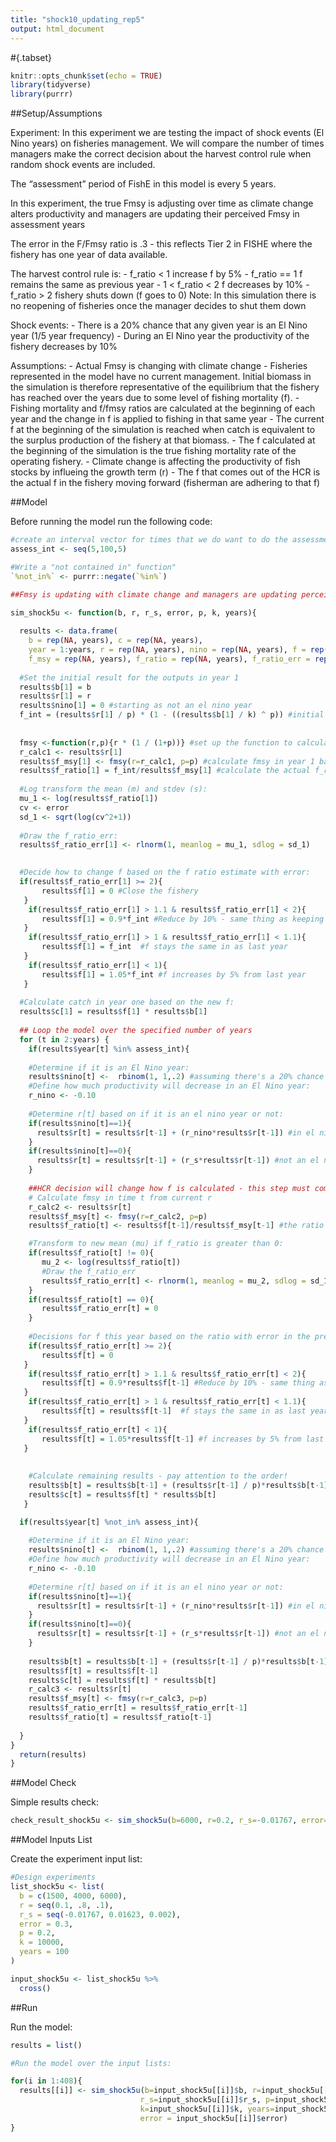```yaml
---
title: "shock10_updating_rep5"
output: html_document
---
```


#{.tabset}
```r
knitr::opts_chunk$set(echo = TRUE)
library(tidyverse)
library(purrr)
```

##Setup/Assumptions

Experiment: In this experiment we are testing the impact of shock events (El Nino years) on fisheries management. We will compare the number of times managers make the correct decision about the harvest control rule when random shock events are included. 

The "assessment" period of FishE in this model is every 5 years.

In this experiment, the true Fmsy is adjusting over time as climate change alters productivity and managers are updating their perceived Fmsy in assessment years

The error in the F/Fmsy ratio is .3 - this reflects Tier 2 in FISHE where the fishery has one year of data available.

The harvest control rule is:
  - f_ratio < 1 increase f by 5%
  - f_ratio == 1 f remains the same as previous year
  - 1 < f_ratio < 2 f decreases by 10%
  - f_ratio > 2 fishery shuts down (f goes to 0)
    Note: In this simulation there is no reopening of fisheries once the manager decides to shut them down

Shock events:
  - There is a 20% chance that any given year is an El Nino year (1/5 year frequency) 
  - During an El Nino year the productivity of the fishery decreases by 10%


Assumptions:
  - Actual Fmsy is changing with climate change
  - Fisheries represented in the model have no current management. Initial biomass in the simulation is therefore representative of the equilibrium that the fishery has reached over the years due to some level of fishing mortality (f). 
  - Fishing mortality and f/fmsy ratios are calculated at the beginning of each year and the change in f is applied to fishing in that same year
  - The current f at the beginning of the simulation is reached when catch is equivalent to the surplus production of the fishery at that biomass. 
  - The f calculated at the beginning of the simulation is the true fishing mortality rate of the operating fishery. 
  - Climate change is affecting the productivity of fish stocks by influeing the growth term (r)
  - The f that comes out of the HCR is the actual f in the fishery moving forward (fisherman are adhering to that f)  
  
##Model

Before running the model run the following code:
```r

#create an interval vector for times that we do want to do the assessment:
assess_int <- seq(5,100,5)

#Write a "not contained in" function"
`%not_in%` <- purrr::negate(`%in%`)
```


```r

##Fmsy is updating with climate change and managers are updating perceived Fmsy in assessment years

sim_shock5u <- function(b, r, r_s, error, p, k, years){
  
  results <- data.frame(
    b = rep(NA, years), c = rep(NA, years), 
    year = 1:years, r = rep(NA, years), nino = rep(NA, years), f = rep(NA, years),
    f_msy = rep(NA, years), f_ratio = rep(NA, years), f_ratio_err = rep(NA, years)) #Setup the results dataframe 
  
  #Set the initial result for the outputs in year 1
  results$b[1] = b
  results$r[1] = r
  results$nino[1] = 0 #starting as not an el nino year
  f_int = (results$r[1] / p) * (1 - ((results$b[1] / k) ^ p)) #initial f assuming catch = surplus
  
  
  fmsy <-function(r,p){r * (1 / (1+p))} #set up the function to calculate Fmsy based on growth (r) and shape parameter (p)
  r_calc1 <- results$r[1]
  results$f_msy[1] <- fmsy(r=r_calc1, p=p) #calculate fmsy in year 1 based on historical parameters
  results$f_ratio[1] = f_int/results$f_msy[1] #calculate the actual f_ratio from initial fishing pressure (this is basically f in time t-1) and fmsy
 
  #Log transform the mean (m) and stdev (s):
  mu_1 <- log(results$f_ratio[1]) 
  cv <- error
  sd_1 <- sqrt(log(cv^2+1))
  
  #Draw the f_ratio_err:
  results$f_ratio_err[1] <- rlnorm(1, meanlog = mu_1, sdlog = sd_1)

  
  #Decide how to change f based on the f ratio estimate with error:
  if(results$f_ratio_err[1] >= 2){
       results$f[1] = 0 #Close the fishery
   } 
    if(results$f_ratio_err[1] > 1.1 & results$f_ratio_err[1] < 2){
       results$f[1] = 0.9*f_int #Reduce by 10% - same thing as keeping 90% of previous fishing mortality
   }  
    if(results$f_ratio_err[1] > 1 & results$f_ratio_err[1] < 1.1){
       results$f[1] = f_int  #f stays the same in as last year
   }
    if(results$f_ratio_err[1] < 1){
       results$f[1] = 1.05*f_int #f increases by 5% from last year
   } 
  
  #Calculate catch in year one based on the new f:
  results$c[1] = results$f[1] * results$b[1] 
  
  ## Loop the model over the specified number of years
  for (t in 2:years) {
    if(results$year[t] %in% assess_int){
    
    #Determine if it is an El Nino year:
    results$nino[t] <-  rbinom(1, 1,.2) #assuming there's a 20% chance of an El Nino in any given year
    #Define how much productivity will decrease in an El Nino year:
    r_nino <- -0.10 
    
    #Determine r[t] based on if it is an el nino year or not:
    if(results$nino[t]==1){
      results$r[t] = results$r[t-1] + (r_nino*results$r[t-1]) #in el nino year decrease by the r_nino term
    }
    if(results$nino[t]==0){
      results$r[t] = results$r[t-1] + (r_s*results$r[t-1]) #not an el nino year r calculation stays the same
    }       
    
    ##HCR decision will change how f is calculated - this step must come before calculating c 
    # Calculate fmsy in time t from current r 
    r_calc2 <- results$r[t]
    results$f_msy[t] <- fmsy(r=r_calc2, p=p)
    results$f_ratio[t] <- results$f[t-1]/results$f_msy[t-1] #the ratio of f/fmsy at the beginning of the year is based on last years f and fmsy

    #Transform to new mean (mu) if f_ratio is greater than 0:
    if(results$f_ratio[t] != 0){
       mu_2 <- log(results$f_ratio[t])
       #Draw the f_ratio_err
       results$f_ratio_err[t] <- rlnorm(1, meanlog = mu_2, sdlog = sd_1)
    }
    if(results$f_ratio[t] == 0){
       results$f_ratio_err[t] = 0
    }
    
    #Decisions for f this year based on the ratio with error in the previous year 
    if(results$f_ratio_err[t] >= 2){
       results$f[t] = 0 
   } 
    if(results$f_ratio_err[t] > 1.1 & results$f_ratio_err[t] < 2){
       results$f[t] = 0.9*results$f[t-1] #Reduce by 10% - same thing as keeping 90% of previous fishing mortality
   }  
    if(results$f_ratio_err[t] > 1 & results$f_ratio_err[t] < 1.1){
       results$f[t] = results$f[t-1]  #f stays the same in as last year
   }
    if(results$f_ratio_err[t] < 1){
       results$f[t] = 1.05*results$f[t-1] #f increases by 5% from last year
   } 
    
    
    #Calculate remaining results - pay attention to the order!
    results$b[t] = results$b[t-1] + (results$r[t-1] / p)*results$b[t-1]*(1 - ((results$b[t-1]/k) ^ p))-results$c[t-1]
    results$c[t] = results$f[t] * results$b[t]
   } 

  if(results$year[t] %not_in% assess_int){
    
    #Determine if it is an El Nino year:
    results$nino[t] <-  rbinom(1, 1,.2) #assuming there's a 20% chance of an El Nino in any given year
    #Define how much productivity will decrease in an El Nino year:
    r_nino <- -0.10 
    
    #Determine r[t] based on if it is an el nino year or not:
    if(results$nino[t]==1){
      results$r[t] = results$r[t-1] + (r_nino*results$r[t-1]) #in el nino year decrease by the r_nino term
    }
    if(results$nino[t]==0){
      results$r[t] = results$r[t-1] + (r_s*results$r[t-1]) #not an el nino year r calculation stays the same
    }   
    
    results$b[t] = results$b[t-1] + (results$r[t-1] / p)*results$b[t-1]*(1 - ((results$b[t-1]/k) ^ p))-results$c[t-1]
    results$f[t] = results$f[t-1]
    results$c[t] = results$f[t] * results$b[t]
    r_calc3 <- results$r[t]
    results$f_msy[t] <- fmsy(r=r_calc3, p=p)
    results$f_ratio_err[t] = results$f_ratio_err[t-1]
    results$f_ratio[t] = results$f_ratio[t-1]
    
  }
}
  return(results)
}


```

##Model Check

Simple results check:
```r

check_result_shock5u <- sim_shock5u(b=6000, r=0.2, r_s=-0.01767, error=0.3, p=0.2, k=10000, years=100)
```

##Model Inputs List

Create the experiment input list:
```r

#Design experiments
list_shock5u <- list(
  b = c(1500, 4000, 6000),
  r = seq(0.1, .8, .1),
  r_s = seq(-0.01767, 0.01623, 0.002),
  error = 0.3,
  p = 0.2,
  k = 10000,
  years = 100
)

input_shock5u <- list_shock5u %>%
  cross()


```


##Run

Run the model:
```r

results = list()

#Run the model over the input lists:

for(i in 1:408){
  results[[i]] <- sim_shock5u(b=input_shock5u[[i]]$b, r=input_shock5u[[i]]$r,
                             r_s=input_shock5u[[i]]$r_s, p=input_shock5u[[i]]$p,
                             k=input_shock5u[[i]]$k, years=input_shock5u[[i]]$years, 
                             error = input_shock5u[[i]]$error)
}

```


